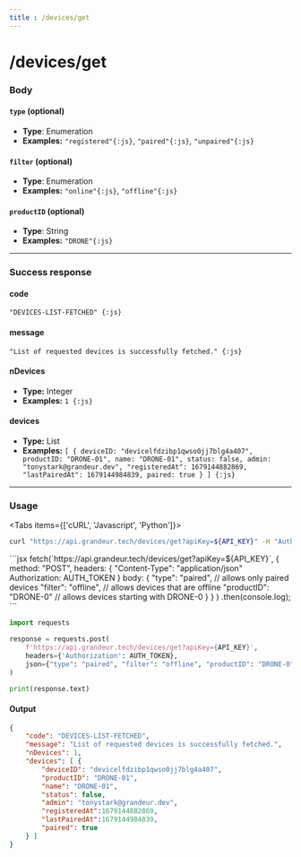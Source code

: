 ```yaml
---
title : /devices/get
---
```


# /devices/get

### Body

#### `type` (optional)

- **Type**: Enumeration
- **Examples:** `"registered"{:js}`, `"paired"{:js}`, `"unpaired"{:js}`

#### `filter` (optional)

- **Type**: Enumeration
- **Examples:** `"online"{:js}`, `"offline"{:js}`


#### `productID` (optional)

- **Type**: String
- **Examples:** `"DRONE"{:js}`

___

### Success response

#### code

`"DEVICES-LIST-FETCHED" {:js}`

#### message

`"List of requested devices is successfully fetched." {:js}`

#### nDevices

- **Type:** Integer
- **Examples:** `1 {:js}`

#### devices

- **Type:** List
- **Examples:** `[ { deviceID: "devicelfdzibp1qwso0jj7blg4a407", productID: "DRONE-01", name: "DRONE-01", status: false, admin: "tonystark@grandeur.dev", "registeredAt": 1679144882869, "lastPairedAt": 1679144984839, paired: true } ] {:js}`

___

### Usage

<Tabs items={['cURL', 'Javascript', 'Python']}>
<Tab>

```bash
curl "https://api.grandeur.tech/devices/get?apiKey=${API_KEY}" -H "Authorization: ${AUTH_TOKEN}" --json '{"type": "paired", "filter": "offline", "productID": "DRONE-0"}'
```

</Tab>
<Tab>
```jsx
fetch(`https://api.grandeur.tech/devices/get?apiKey=${API_KEY}`,
    {
        method: "POST",
        headers: {
            "Content-Type": "application/json"
            Authorization: AUTH_TOKEN
        }
        body: {
            "type": "paired",           // allows only paired devices
            "filter": "offline",        // allows devices that are offline
            "productID": "DRONE-0"      // allows devices starting with DRONE-0
        }
    }
)
.then(console.log);
```
</Tab>
<Tab>

```py
import requests

response = requests.post(
    f'https://api.grandeur.tech/devices/get?apiKey={API_KEY}',
    headers={'Authorization': AUTH_TOKEN},
    json={"type": "paired", "filter": "offline", "productID": "DRONE-0"}
)

print(response.text)
```

</Tab>
</Tabs>

#### Output

```json filename="JSON"
{
    "code": "DEVICES-LIST-FETCHED",
    "message": "List of requested devices is successfully fetched.",
    "nDevices": 1,
    "devices": [ {
        "deviceID": "devicelfdzibp1qwso0jj7blg4a407",
        "productID": "DRONE-01",
        "name": "DRONE-01",
        "status": false,
        "admin": "tonystark@grandeur.dev",
        "registeredAt":1679144882869,
        "lastPairedAt":1679144984839,
        "paired": true
    } ]
}
```